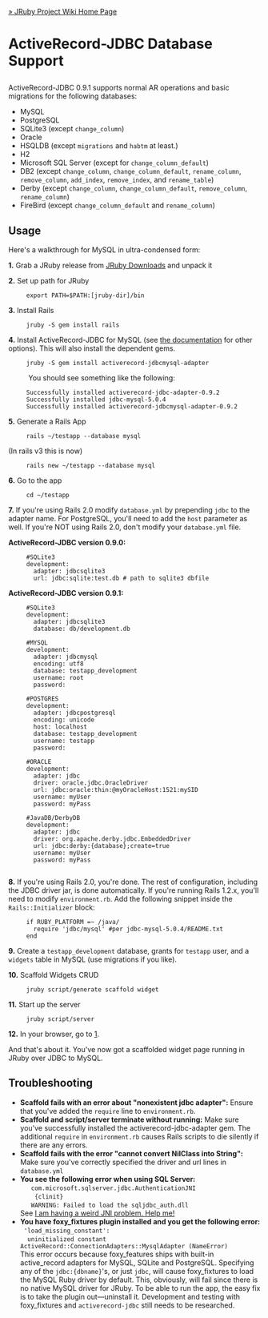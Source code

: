 [[Home|&raquo; JRuby Project Wiki Home Page]]
<h1>ActiveRecord-JDBC Database Support</h1>
ActiveRecord-JDBC 0.9.1 supports normal AR operations and basic migrations for the following databases:
* MySQL
* PostgreSQL
* SQLite3 (except <tt>change_column</tt>)
* Oracle
* HSQLDB (except <tt>migrations</tt> and <tt>habtm</tt> at least.)
* H2
* Microsoft SQL Server (except for <tt>change_column_default</tt>)
* DB2 (except <tt>change_column</tt>, <tt>change_column_default</tt>, <tt>rename_column</tt>, <tt>remove_column</tt>, <tt>add_index</tt>, <tt>remove_index</tt>, and <tt>rename_table</tt>)
* Derby (except <tt>change_column</tt>, <tt>change_column_default</tt>, <tt>remove_column</tt>, <tt>rename_column</tt>)
* FireBird (except <tt>change_column_default</tt> and <tt>rename_column</tt>)

==Usage==
Here's a walkthrough for MySQL in ultra-condensed form:

'''1.''' Grab a JRuby release from [http://jruby.org/download JRuby Downloads] and unpack it

'''2.''' Set up path for JRuby

      export PATH=$PATH:[jruby-dir]/bin

'''3.''' Install Rails

      jruby -S gem install rails

'''4.''' Install ActiveRecord-JDBC for MySQL (see [http://jruby-extras.rubyforge.org/activerecord-jdbc-adapter the documentation] for other options). This will also install the dependent gems.

      jruby -S gem install activerecord-jdbcmysql-adapter

:You should see something like the following:

      Successfully installed activerecord-jdbc-adapter-0.9.2
      Successfully installed jdbc-mysql-5.0.4
      Successfully installed activerecord-jdbcmysql-adapter-0.9.2

'''5.''' Generate a Rails App

      rails ~/testapp --database mysql

(In rails v3 this is now)
      
      rails new ~/testapp --database mysql

'''6.''' Go to the app

      cd ~/testapp

'''7.''' If you're using Rails 2.0 modify <tt>database.yml</tt> by prepending <tt>jdbc</tt> to the adapter name. For PostgreSQL, you'll need to add the <tt>host</tt> parameter as well. If you're NOT using Rails 2.0, don't modify your <tt>database.yml</tt> file.

'''ActiveRecord-JDBC version 0.9.0:'''
      #SQLite3
      development:
        adapter: jdbcsqlite3
        url: jdbc:sqlite:test.db # path to sqlite3 dbfile

'''ActiveRecord-JDBC version 0.9.1:'''
      #SQLite3
      development:
        adapter: jdbcsqlite3
        database: db/development.db

      #MYSQL
      development:
        adapter: jdbcmysql
        encoding: utf8
        database: testapp_development
        username: root
        password:

      #POSTGRES
      development:
        adapter: jdbcpostgresql
        encoding: unicode
        host: localhost
        database: testapp_development
        username: testapp
        password:

      #ORACLE
      development:
        adapter: jdbc
        driver: oracle.jdbc.OracleDriver
        url: jdbc:oracle:thin:@myOracleHost:1521:mySID
        username: myUser
        password: myPass

      #JavaDB/DerbyDB
      development:
        adapter: jdbc
        driver: org.apache.derby.jdbc.EmbeddedDriver
        url: jdbc:derby:{database};create=true
        username: myUser
        password: myPass
        

'''8.''' If you're using Rails 2.0, you're done. The rest of configuration, including the JDBC driver jar, is done automatically.  If you're running Rails 1.2.x, you'll need to modify <tt>environment.rb</tt>. Add the following snippet inside the <tt>Rails::Initializer</tt> block:

      if RUBY_PLATFORM =~ /java/
        require 'jdbc/mysql' #per jdbc-mysql-5.0.4/README.txt
      end

'''9.''' Create a <tt>testapp_development</tt> database, grants for <tt>testapp</tt> user, and a <tt>widgets</tt> table in MySQL (use migrations if you like).

'''10.''' Scaffold Widgets CRUD

      jruby script/generate scaffold widget

'''11.''' Start up the server

      jruby script/server

'''12.''' In your browser, go to [http://localhost:3000/widgets].



And that's about it. You've now got a scaffolded widget page running in JRuby over JDBC to MySQL.

==Troubleshooting==
* '''Scaffold fails with an error about "nonexistent jdbc adapter":''' Ensure that you've added the <tt>require</tt> line to <tt>environment.rb</tt>.
* '''Scaffold and script/server terminate without running:''' Make sure you've successfully installed the activerecord-jdbc-adapter gem. The additional <tt>require</tt> in <tt>environment.rb</tt> causes Rails scripts to die silently if there are any errors.
* '''Scaffold fails with the error "cannot convert NilClass into String":''' Make sure you've correctly specified the driver and url lines in <tt>database.yml</tt>
* '''You see the following error when using SQL Server:'''<br/><tt> &nbsp;&nbsp;&nbsp;com.microsoft.sqlserver.jdbc.AuthenticationJNI<br/> &nbsp;&nbsp;&nbsp;&nbsp;{clinit}<br/> &nbsp;&nbsp;&nbsp;WARNING: Failed to load the sqljdbc_auth.dll</tt><br/>See [[FAQs#troubleshooting_JNI|I am having a weird JNI problem. Help me!]]
* '''You have foxy_fixtures plugin installed and you get the following error:'''<br/><tt> &nbsp;'load_missing_constant':<br/> &nbsp; uninitialized constant ActiveRecord::ConnectionAdapters::MysqlAdapter (NameError)</tt><br/>This error occurs because foxy_features ships with built-in active_record adapters for MySQL, SQLite and PostgreSQL. Specifying any of the <tt>jdbc:{dbname}</tt>'s, or just <tt>jdbc</tt>, will cause foxy_fixtures to load the MySQL Ruby driver by default. This, obviously, will fail since there is no native MySQL driver for JRuby. To be able to run the app, the easy fix is to take the plugin out&mdash;uninstall it. Development and testing with foxy_fixtures and <tt>activerecord-jdbc</tt> still needs to be researched.
